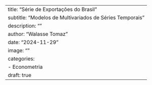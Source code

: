 ---
title: "Série de Exportações do Brasil"
subtitle: "Modelos de Multivariados de Séries Temporais"
description: ""
author: "Walasse Tomaz"
date: "2024-11-29"
image: ""
categories:
  - Econometria
draft: true
---